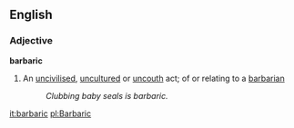 ==English==
===Adjective===
'''barbaric'''
# An [[civilised|uncivilised]], [[uncultured]] or [[uncouth]] act; of or relating to a [[barbarian]]
#: ''Clubbing baby seals is barbaric.''

[[it:barbaric]]
[[pl:Barbaric]]